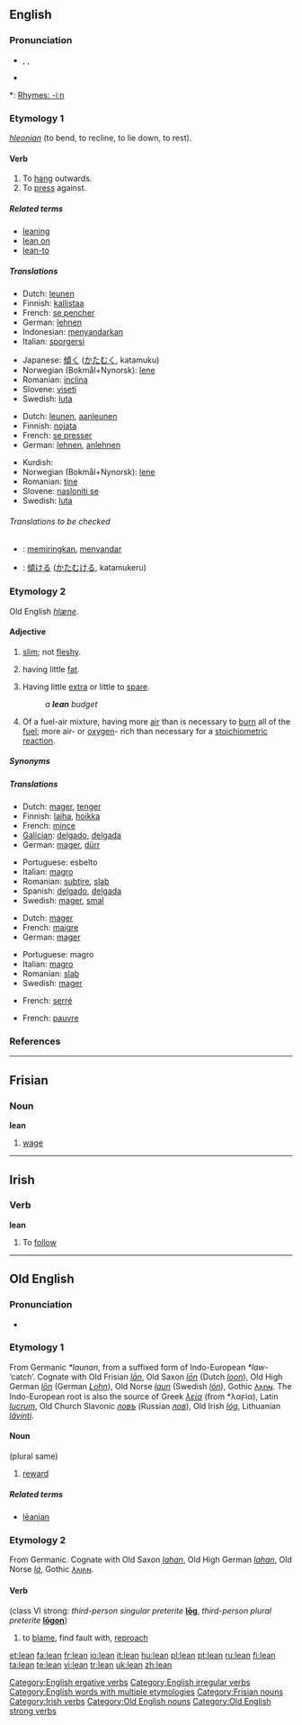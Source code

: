 {{wikipedia|dab=lean}}
==English==

===Pronunciation===
* {{enPR|lēn}}, {{IPA|/liːn/}}, {{SAMPA|/li:n/}}
* {{audio|en-us-lean.ogg|Audio (US)}}

*: [[Rhymes:English:-iːn|Rhymes: -iːn]]

===Etymology 1===
{{OE.}} ''[[hleonian]]'' (to bend, to recline, to lie down, to rest).

====Verb====
{{en-verb|leans|leaning|'''[[leant]]''' ''or'' '''[[leaned]]'''}}

# To [[hang]] outwards.
# To [[press]] against.

=====Related terms=====
* [[leaning]]
* [[lean on]]
* [[lean-to]]

=====Translations=====
{{trans-top|to hang outwards}}
* Dutch: [[leunen]]
* Finnish: [[kallistaa]]
* French: [[pencher|se pencher]]
* German: [[lehnen]]
* Indonesian: [[sandar|menyandarkan]]
* Italian: [[sporgersi]]
{{trans-mid}}
* Japanese: [[傾く]] ([[かたむく]], katamuku)
* Norwegian (Bokmål+Nynorsk): [[lene]]
* Romanian: [[inclina]]
* Slovene: [[viseti]]
* Swedish: [[luta#Swedish|luta]]
{{trans-bottom}}

{{trans-top|to press against}}
* Dutch: [[leunen]], [[aanleunen]]
* Finnish: [[nojata]]
* French: [[presser|se presser]]
* German: [[lehnen]], [[anlehnen]]
{{trans-mid}}
* Kurdish: {{KUchar|[[پاڵدانه‌وه‌]]}}
* Norwegian (Bokmål+Nynorsk): [[lene]]
* Romanian: [[ţine]]
* Slovene: [[nasloniti se]]
* Swedish: [[luta#Swedish|luta]]
{{trans-bottom}}

======Translations to be checked======
{{checktrans}}

* {{ttbc|Indonesian}}: [[miring|memiringkan]], [[sandar|menyandar]]
* {{ttbc|Japanese}}: [[傾ける]] ([[かたむける]], katamukeru)

===Etymology 2===
Old English ''[[hlæne]]''.

====Adjective====
{{en-adj|lean|er}}

# {{context|of a person}} [[slim]]; not [[fleshy]].
# {{context|of meat}} having little [[fat]].
# Having little [[extra]] or little to [[spare]].
#: ''a '''lean''' budget''
# Of a fuel-air mixture, having more [[air]] than is necessary to [[burn]] all of the [[fuel]]; more air- or [[oxygen]]- rich than necessary for a [[stoichiometric]] [[reaction]].

=====Synonyms=====
{{saurus|thin|skinny}}

=====Translations=====
{{trans-top|being slim and muscular}}
* Dutch: [[mager]], [[tenger]]
* Finnish: [[laiha]], [[hoikka]]
* French: [[mince]]
* [[Galician]]: [[delgado]], [[delgada]]
* German: [[mager]], [[dürr]]
{{trans-mid}}
* Portuguese: esbelto
* Italian: [[magro]]
* Romanian: [[subţire]], [[slab]]
* Spanish: [[delgado]], [[delgada]]
* Swedish: [[mager#Swedish|mager]], [[smal#Swedish|smal]]
{{trans-bottom}}

{{trans-top|of meat, having little fat}}
* Dutch: [[mager]]
* French: [[maigre]]
* German: [[mager]]
{{trans-mid}}
* Portuguese: magro
* Italian: [[magro]]
* Romanian: [[slab]]
* Swedish: [[mager#Swedish|mager]]
{{trans-bottom}}

{{trans-top|having little extra or little to spare}}
* French: [[serré]]
{{trans-mid}}
{{trans-bottom}}

{{trans-top|having more air than necessary to burn all the fuel}}
* French: [[pauvre]]
{{trans-mid}}
{{trans-bottom}}

===References===
{{R:Century 1911}}
{{R:Webster 1913}}

[[Category:English ergative verbs]]
[[Category:English irregular verbs]]
[[Category:English words with multiple etymologies]]

----

==Frisian==

===Noun===
'''lean'''

# [[wage]]

[[Category:Frisian nouns]]

----

==Irish==

===Verb===
'''lean'''

# To [[follow]]

[[Category:Irish verbs]]

----

==Old English==

===Pronunciation===
* {{IPA|/ˈlæːɑn/}}

===Etymology 1===
From Germanic ''*launan'', from a suffixed form of Indo-European ''*law-'' ‘catch’. Cognate with Old Frisian ''[[lan|lān]]'', Old Saxon ''[[lon|lōn]]'' (Dutch ''[[loon#Dutch|loon]]''), Old High German ''[[lon|lōn]]'' (German ''[[Lohn]]''), Old Norse ''[[laun]]'' (Swedish ''[[lön]]''), Gothic [[𐌻𐌰𐌿𐌽]]. The Indo-European root is also the source of Greek ''[[λεία]]'' (from *λαϝία), Latin ''[[lucrum]]'', Old Church Slavonic ''[[ловъ]]'' (Russian ''[[лов]]''), Old Irish ''[[lóg]]'', Lithuanian ''[[lãvinti]]''.

====Noun====
{{Latinx|'''lēan'''}} {{n}} (plural same)

# [[reward]]

=====Related terms=====
* [[leanian|lēanian]]

===Etymology 2===
From Germanic.  Cognate with Old Saxon ''[[lahan]]'', Old High German ''[[lahan]]'', Old Norse ''[[lá]]'', Gothic [[𐌻𐌰𐌹𐌰𐌽]].

====Verb====
{{Latinx|'''lēan'''}} (class VI strong: ''third-person singular preterite'' '''[[log#Old English|lōg]]''', ''third-person plural preterite'' '''[[logon|lōgon]]''')

# {{transitive}} to [[blame]], find fault with, [[reproach]]

[[Category:Old English nouns]]
[[Category:Old English strong verbs]]

[[et:lean]]
[[fa:lean]]
[[fr:lean]]
[[io:lean]]
[[it:lean]]
[[hu:lean]]
[[pl:lean]]
[[pt:lean]]
[[ru:lean]]
[[fi:lean]]
[[ta:lean]]
[[te:lean]]
[[vi:lean]]
[[tr:lean]]
[[uk:lean]]
[[zh:lean]]